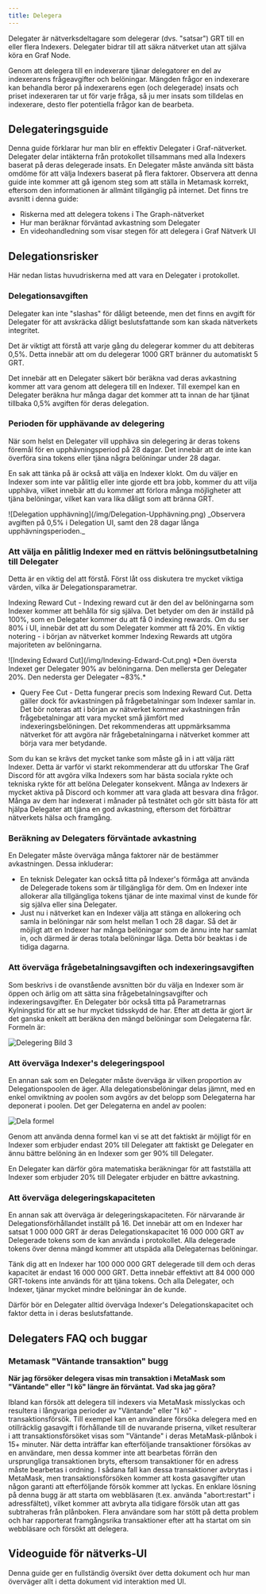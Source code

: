 ```yaml
---
title: Delegera
---
```


Delegater är nätverksdeltagare som delegerar (dvs. "satsar") GRT till en eller flera Indexers. Delegater bidrar till att säkra nätverket utan att själva köra en Graf Node.

Genom att delegera till en indexerare tjänar delegatorer en del av indexerarens frågeavgifter och belöningar. Mängden frågor en indexerare kan behandla beror på indexerarens egen (och delegerade) insats och priset indexeraren tar ut för varje fråga, så ju mer insats som tilldelas en indexerare, desto fler potentiella frågor kan de bearbeta.

## Delegateringsguide

Denna guide förklarar hur man blir en effektiv Delegater i Graf-nätverket. Delegater delar intäkterna från protokollet tillsammans med alla Indexers baserat på deras delegerade insats. En Delegater måste använda sitt bästa omdöme för att välja Indexers baserat på flera faktorer. Observera att denna guide inte kommer att gå igenom steg som att ställa in Metamask korrekt, eftersom den informationen är allmänt tillgänglig på internet. Det finns tre avsnitt i denna guide:

- Riskerna med att delegera tokens i The Graph-nätverket
- Hur man beräknar förväntad avkastning som Delegater
- En videohandledning som visar stegen för att delegera i Graf Nätverk UI

## Delegationsrisker

Här nedan listas huvudriskerna med att vara en Delegater i protokollet.

### Delegationsavgiften

Delegater kan inte "slashas" för dåligt beteende, men det finns en avgift för Delegater för att avskräcka dåligt beslutsfattande som kan skada nätverkets integritet.

Det är viktigt att förstå att varje gång du delegerar kommer du att debiteras 0,5%. Detta innebär att om du delegerar 1000 GRT bränner du automatiskt 5 GRT.

Det innebär att en Delegater säkert bör beräkna vad deras avkastning kommer att vara genom att delegera till en Indexer. Till exempel kan en Delegater beräkna hur många dagar det kommer att ta innan de har tjänat tillbaka 0,5% avgiften för deras delegation.

### Perioden för upphävande av delegering

När som helst en Delegater vill upphäva sin delegering är deras tokens föremål för en upphävningsperiod på 28 dagar. Det innebär att de inte kan överföra sina tokens eller tjäna några belöningar under 28 dagar.

En sak att tänka på är också att välja en Indexer klokt. Om du väljer en Indexer som inte var pålitlig eller inte gjorde ett bra jobb, kommer du att vilja upphäva, vilket innebär att du kommer att förlora många möjligheter att tjäna belöningar, vilket kan vara lika dåligt som att bränna GRT.

<div sx={{ mx: 'auto', maxWidth: '400px' }}>
  ![Delegation upphävning](/img/Delegation-Upphävning.png) _Observera avgiften
på 0,5% i Delegation UI, samt den 28 dagar långa   upphävningsperioden._
</div>

### Att välja en pålitlig Indexer med en rättvis belöningsutbetalning till Delegater

Detta är en viktig del att förstå. Först låt oss diskutera tre mycket viktiga värden, vilka är Delegationsparametrar.

Indexing Reward Cut - Indexing reward cut är den del av belöningarna som Indexer kommer att behålla för sig själva. Det betyder om den är inställd på 100%, som en Delegater kommer du att få 0 indexing rewards. Om du ser 80% i UI, innebär det att du som Delegater kommer att få 20%. En viktig notering - i början av nätverket kommer Indexing Rewards att utgöra majoriteten av belöningarna.

<div sx={{ mx: 'auto', maxWidth: '700px' }}>
  ![Indexing Edward Cut](/img/Indexing-Edward-Cut.png) *Den översta Indexet ger
Delegater 90% av belöningarna. Den   mellersta ger Delegater 20%. Den nedersta
ger Delegater ~83%.*
</div>

- Query Fee Cut - Detta fungerar precis som Indexing Reward Cut. Detta gäller dock för avkastningen på frågebetalningar som Indexer samlar in. Det bör noteras att i början av nätverket kommer avkastningen från frågebetalningar att vara mycket små jämfört med indexeringsbelöningen. Det rekommenderas att uppmärksamma nätverket för att avgöra när frågebetalningarna i nätverket kommer att börja vara mer betydande.

Som du kan se krävs det mycket tanke som måste gå in i att välja rätt Indexer. Detta är varför vi starkt rekommenderar att du utforskar The Graf Discord för att avgöra vilka Indexers som har bästa sociala rykte och tekniska rykte för att belöna Delegater konsekvent. Många av Indexers är mycket aktiva på Discord och kommer att vara glada att besvara dina frågor. Många av dem har indexerat i månader på testnätet och gör sitt bästa för att hjälpa Delegater att tjäna en god avkastning, eftersom det förbättrar nätverkets hälsa och framgång.

### Beräkning av Delegaters förväntade avkastning

En Delegater måste överväga många faktorer när de bestämmer avkastningen. Dessa inkluderar:

- En teknisk Delegater kan också titta på Indexer's förmåga att använda de Delegerade tokens som är tillgängliga för dem. Om en Indexer inte allokerar alla tillgängliga tokens tjänar de inte maximal vinst de kunde för sig själva eller sina Delegater.
- Just nu i nätverket kan en Indexer välja att stänga en allokering och samla in belöningar när som helst mellan 1 och 28 dagar. Så det är möjligt att en Indexer har många belöningar som de ännu inte har samlat in, och därmed är deras totala belöningar låga. Detta bör beaktas i de tidiga dagarna.

### Att överväga frågebetalningsavgiften och indexeringsavgiften

Som beskrivs i de ovanstående avsnitten bör du välja en Indexer som är öppen och ärlig om att sätta sina frågebetalningsavgifter och indexeringsavgifter. En Delegater bör också titta på Parametrarnas Kylningstid för att se hur mycket tidsskydd de har. Efter att detta är gjort är det ganska enkelt att beräkna den mängd belöningar som Delegaterna får. Formeln är:

![Delegering Bild 3](/img/Delegation-Reward-Formula.png)

### Att överväga Indexer's delegeringspool

En annan sak som en Delegater måste överväga är vilken proportion av Delegationspoolen de äger. Alla delegationsbelöningar delas jämnt, med en enkel omviktning av poolen som avgörs av det belopp som Delegaterna har deponerat i poolen. Det ger Delegaterna en andel av poolen:

![Dela formel](/img/Share-Forumla.png)

Genom att använda denna formel kan vi se att det faktiskt är möjligt för en Indexer som erbjuder endast 20% till Delegater att faktiskt ge Delegater en ännu bättre belöning än en Indexer som ger 90% till Delegater.

En Delegater kan därför göra matematiska beräkningar för att fastställa att Indexer som erbjuder 20% till Delegater erbjuder en bättre avkastning.

### Att överväga delegeringskapaciteten

En annan sak att överväga är delegeringskapaciteten. För närvarande är Delegationsförhållandet inställt på 16. Det innebär att om en Indexer har satsat 1 000 000 GRT är deras Delegationskapacitet 16 000 000 GRT av Delegerade tokens som de kan använda i protokollet. Alla delegerade tokens över denna mängd kommer att utspäda alla Delegaternas belöningar.

Tänk dig att en Indexer har 100 000 000 GRT delegerade till dem och deras kapacitet är endast 16 000 000 GRT. Detta innebär effektivt att 84 000 000 GRT-tokens inte används för att tjäna tokens. Och alla Delegater, och Indexer, tjänar mycket mindre belöningar än de kunde.

Därför bör en Delegater alltid överväga Indexer's Delegationskapacitet och faktor detta in i deras beslutsfattande.

## Delegaters FAQ och buggar

### Metamask "Väntande transaktion" bugg

**När jag försöker delegera visas min transaktion i MetaMask som "Väntande" eller "I kö" längre än förväntat. Vad ska jag göra?**

Ibland kan försök att delegera till indexers via MetaMask misslyckas och resultera i långvariga perioder av "Väntande" eller "I kö" -transaktionsförsök. Till exempel kan en användare försöka delegera med en otillräcklig gasavgift i förhållande till de nuvarande priserna, vilket resulterar i att transaktionsförsöket visas som "Väntande" i deras MetaMask-plånbok i 15+ minuter. När detta inträffar kan efterföljande transaktioner försökas av en användare, men dessa kommer inte att bearbetas förrän den ursprungliga transaktionen bryts, eftersom transaktioner för en adress måste bearbetas i ordning. I sådana fall kan dessa transaktioner avbrytas i MetaMask, men transaktionsförsöken kommer att kosta gasavgifter utan någon garanti att efterföljande försök kommer att lyckas. En enklare lösning på denna bugg är att starta om webbläsaren (t.ex. använda "abort:restart" i adressfältet), vilket kommer att avbryta alla tidigare försök utan att gas subtraheras från plånboken. Flera användare som har stött på detta problem och har rapporterat framgångsrika transaktioner efter att ha startat om sin webbläsare och försökt att delegera.

## Videoguide för nätverks-UI

Denna guide ger en fullständig översikt över detta dokument och hur man överväger allt i detta dokument vid interaktion med UI.

<VideoEmbed youtube="2G7S2gdURdc" />
